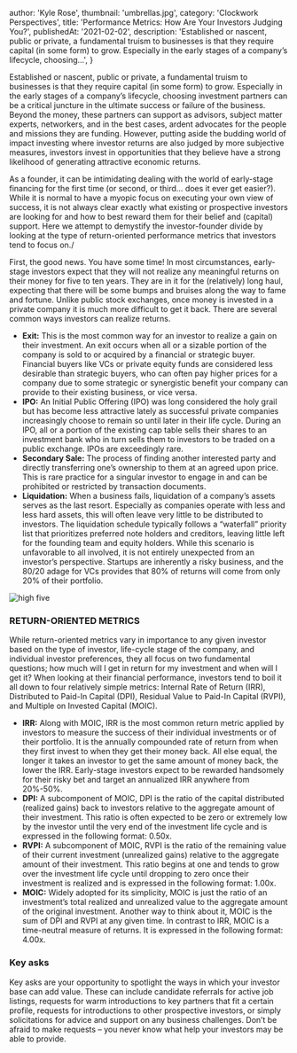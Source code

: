 
  author: 'Kyle Rose',
  thumbnail: 'umbrellas.jpg',
  category: 'Clockwork Perspectives',
  title: 'Performance Metrics: How Are Your Investors Judging You?',
  publishedAt: '2021-02-02',
  description:
    'Established or nascent, public or private, a fundamental truism to businesses is that they require capital (in some form) to grow. Especially in the early stages of a company’s lifecycle, choosing...',
}

<p>
  Established or nascent, public or private, a fundamental truism to businesses is that they require
  capital (in some form) to grow. Especially in the early stages of a company’s lifecycle, choosing
  investment partners can be a critical juncture in the ultimate success or failure of the business.
  Beyond the money, these partners can support as advisors, subject matter experts, networkers, and
  in the best cases, ardent advocates for the people and missions they are funding. However, putting
  aside the budding world of impact investing where investor returns are also judged by more
  subjective measures, investors invest in opportunities that they believe have a strong likelihood
  of generating attractive economic returns.
</p>
<p>
  As a founder, it can be intimidating dealing with the world of early-stage financing for the first
  time (or second, or third… does it ever get easier?). While it is normal to have a myopic focus on
  executing your own view of success, it is not always clear exactly what existing or prospective
  investors are looking for and how to best reward them for their belief and (capital) support. Here
  we attempt to demystify the investor-founder divide by looking at the type of return-oriented
  performance metrics that investors tend to focus on./
</p>
<p>
  First, the good news. You have some time! In most circumstances, early-stage investors expect that
  they will not realize any meaningful returns on their money for five to ten years. They are in it
  for the (relatively) long haul, expecting that there will be some bumps and bruises along the way
  to fame and fortune. Unlike public stock exchanges, once money is invested in a private company it
  is much more difficult to get it back. There are several common ways investors can realize
  returns.
</p>

<ul className="list-disc">
  <li>
    <b>Exit:</b> This is the most common way for an investor to realize a gain on their investment.
    An exit occurs when all or a sizable portion of the company is sold to or acquired by a
    financial or strategic buyer. Financial buyers like VCs or private equity funds are considered
    less desirable than strategic buyers, who can often pay higher prices for a company due to some
    strategic or synergistic benefit your company can provide to their existing business, or vice
    versa.
  </li>
  <li>
    <b>IPO:</b> An Initial Public Offering (IPO) was long considered the holy grail but has become
    less attractive lately as successful private companies increasingly choose to remain so until
    later in their life cycle. During an IPO, all or a portion of the existing cap table sells their
    shares to an investment bank who in turn sells them to investors to be traded on a public
    exchange. IPOs are exceedingly rare.
  </li>
  <li>
    <b>Secondary Sale:</b> The process of finding another interested party and directly transferring
    one’s ownership to them at an agreed upon price. This is rare practice for a singular investor
    to engage in and can be prohibited or restricted by transaction documents.
  </li>
  <li>
    <b>Liquidation:</b> When a business fails, liquidation of a company’s assets serves as the last
    resort. Especially as companies operate with less and less hard assets, this will often leave
    very little to be distributed to investors. The liquidation schedule typically follows a
    “waterfall” priority list that prioritizes preferred note holders and creditors, leaving little
    left for the founding team and equity holders. While this scenario is unfavorable to all
    involved, it is not entirely unexpected from an investor’s perspective. Startups are inherently
    a risky business, and the 80/20 adage for VCs provides that 80% of returns will come from only
    20% of their portfolio.
  </li>
</ul>

<div className="px-32 mt-20">
  <Image src="/images/high-five.jpg" alt="high five" layout="responsive" width={611} height={407} />
</div>
<h3 className="text-2xl uppercase tracking-wide">RETURN-ORIENTED METRICS</h3>
<p>
  While return-oriented metrics vary in importance to any given investor based on the type of
  investor, life-cycle stage of the company, and individual investor preferences, they all focus on
  two fundamental questions; how much will I get in return for my investment and when will I get it?
  When looking at their financial performance, investors tend to boil it all down to four relatively
  simple metrics: Internal Rate of Return (IRR), Distributed to Paid-In Capital (DPI), Residual
  Value to Paid-In Capital (RVPI), and Multiple on Invested Capital (MOIC).
</p>

<ul className="list-disc">
  <li>
    <b>IRR:</b> Along with MOIC, IRR is the most common return metric applied by investors to
    measure the success of their individual investments or of their portfolio. It is the annually
    compounded rate of return from when they first invest to when they get their money back. All
    else equal, the longer it takes an investor to get the same amount of money back, the lower the
    IRR. Early-stage investors expect to be rewarded handsomely for their risky bet and target an
    annualized IRR anywhere from 20%-50%.
  </li>
  <li>
    <b>DPI:</b> A subcomponent of MOIC, DPI is the ratio of the capital distributed (realized gains) back to investors relative to the aggregate amount of their investment. This ratio is often expected to be zero or extremely low by the investor until the very end of the investment life cycle and is expressed in the following format: 0.50x.

  </li>
  <li>
    <b>RVPI:</b> A subcomponent of MOIC, RVPI is the ratio of the remaining value of their current investment (unrealized gains) relative to the aggregate amount of their investment. This ratio begins at one and tends to grow over the investment life cycle until dropping to zero once their investment is realized and is expressed in the following format: 1.00x.
  </li>
  <li>
    <b>MOIC:</b> Widely adopted for its simplicity, MOIC is just the ratio of an investment’s total realized and unrealized value to the aggregate amount of the original investment. Another way to think about it, MOIC is the sum of DPI and RVPI at any given time. In contrast to IRR, MOIC is a time-neutral measure of returns. It is expressed in the following format: 4.00x.
  </li>
</ul>

<h3>Key asks</h3>
<p>
  Key asks are your opportunity to spotlight the ways in which your investor base can add value.
  These can include candidate referrals for active job listings, requests for warm introductions to
  key partners that fit a certain profile, requests for introductions to other prospective
  investors, or simply solicitations for advice and support on any business challenges. Don’t be
  afraid to make requests – you never know what help your investors may be able to provide.
</p>

